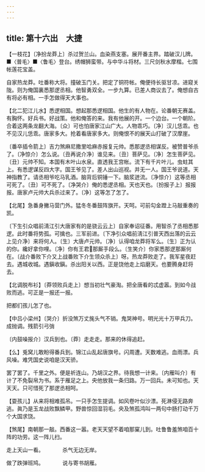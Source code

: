 ```yaml
---
---
---
```

title: 第十六出　大捷
---




【一枝花】〔净扮龙莽上〕杀过贺兰山。血染燕支塞。展开番主界。踏破汉儿牌。■〈普毛〉■〈鲁毛〉登台。绣帽狮蛮带。与中华斗将材。三尺剑秋水摩楷。七围帐莲花宝盖。

自家热龙莽。吐番称大将。撞破玉门关。把定了铜符帐。俺便待长驱甘凉。进窥关陇。则为俺国裏悉那逻丞相。他智勇双全。一步九算。已差人商议去了。俺想自古有将必有相。一手怎做得天大事也。

【北二犯江儿水】悉逻相国。想起那悉逻相国。他生的有人物在。论番朝无赛盖。有胸怀。好兵书。好战策。他和俺答的来。我有他展的开。一个边台。一个朝阶。合着这两条龙翻大海。〔众〕可也怕唐家江山广大。人物乖巧。〔净〕汉儿恁乖。也不见汉儿恁乖。唐家多大。抢着看唐家多大。则俺恨不的展天山打破了汉摩崖。

〔番卒插令箭上〕吉力煞麻尼撒里哈麻赤报复元帅。悉那逻丞相谋反。被赞普爷杀了。〔净惊介〕怎么说。〔丑再说介净〕谁见来。〔丑〕菩萨见。〔净〕怎生菩萨见。〔丑〕元帅不知。本国有木叶山水泉。直透我王宫帐。流下有千片叶儿。虫蛀其上。有悉逻谋反四大字。国王爷见了。差人出山巡视。并无一人。国王爷说道。天神指教了。请丞相爷吃马乳酒。脑背后铜锤一下。脑浆迸流。〔净惊介〕这等丞相可死了。〔丑〕可不死了。〔净哭介〕俺的悉逻丞相。天也天也。〔扮报子上〕报报报。唐家卢元帅大兵杀过来了。〔净〕这等怎了怎了。

【北尾】急番身撇马营门外。猛冬冬番鼓阵旗开。天呵。可前勾金蹬上马敲重奏的凯。

〔下生引众唱前淸江引大唐家有的是骁云云上〕自家奉诏征番。用智杀了丞相悉那逻。此时番将势孤。可擒也。三军前进。〔下净引众唱前淸江引普天西出落的云云上见介净〕来将何人。〔生〕大唐卢元帅。〔净〕认得咱龙莽将军么。〔生〕正为认的你。纔好拿你哩。〔净〕你有王君那厮手段么。〔生笑介〕你家悉那逻那厮何在。〔战介番败下介又上战番败下介生领众杀上〕呀。热龙莽败走了。我军星夜赶去。遇城收城。遇鎭收鎭。杀出阳关以西。正是饶他走上焰磨天。也要腾身赶将去。

【北调脱布衫】〔莽领败兵走上〕想当初壮气豪淘。把全唐看的忒虚嚣。到如今战败而逃。可正是一报还一报。

把都们孩儿怎了也。

【中吕小梁州】〔哭介〕折没煞万丈旄头气不销。鬼哭神号。明光光十万甲兵刀。成抛调。残箭引弓弰

〔内鼓噪报介〕汉兵到也。〔莽〕走走走。那来的休得追赶。

【么】兎窝儿敢盼得番兵到。锦江山乱起唐旗号。闪周遭。天数难逃。血雨漂。兵风噪。难凭国史说咱是汉天骄。

罢了罢了。千里之外。便是祈连山。乃胡汉之界。待我想一计来。〔内雁叫介〕有计了不免裂帛为书。系于雁足之上。央他放我一条归路。万一回兵。未可知也。天天天。只可惜死了那逻丞相呵。

【耍孩儿】从来将相难孤吊。一只手怎生提调。如风卷叶似沙漂。死淋侵无路奔逃。眞乃是玉龙战败飘鳞甲。野兽惊回湿羽毛。央及煞孤鸿叫一两句中肠打动千万个大国求饶。

【煞尾】南朝那一敲。西番这一嚣。老天天望不着咱那窠儿到。吐鲁鲁羞煞咱百十阵的功劳。这一阵儿扫。

走上天山一看。　　　　杀气无边无岸。

做了跌弹班鸠。　　　　说与寄书胡雁。